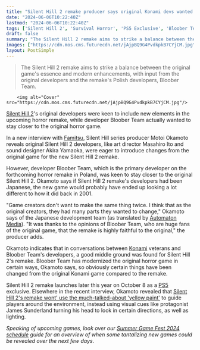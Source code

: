 ```yaml
---
title: "Silent Hill 2 remake producer says original Konami devs wanted to make more changes, but thanks to Bloober Team 'the remake is highly faithful to the original'"
date: "2024-06-06T10:22:40Z"
lastmod: "2024-06-06T10:22:40Z"
tags: ['Silent Hill 2', 'Survival Horror', 'PS5 Exclusive', 'Bloober Team', 'Konami', 'Silent Hill Series', 'Game Remake']
draft: false
summary: "The Silent Hill 2 remake aims to strike a balance between the original game's essence and modern enhancements, with input from the original developers and the remake's Polish developers, Bloober Team."
images: ["https://cdn.mos.cms.futurecdn.net/jAjpBQ9G4PvdkpkB7CYjCM.jpg"]
layout: PostSimple
---
```

> The Silent Hill 2 remake aims to strike a balance between the original game's essence and modern enhancements, with input from the original developers and the remake's Polish developers, Bloober Team.


        <img alt="Cover" src="https://cdn.mos.cms.futurecdn.net/jAjpBQ9G4PvdkpkB7CYjCM.jpg"/>
        
[Silent Hill 2](https://www.gamesradar.com/games/survival-horror/silent-hill-2-remake-guide/)'s original developers were keen to include new elements in the upcoming horror remake, while developer Bloober Team actually wanted to stay closer to the original horror game.

In a new interview with [Famitsu](https://www.famitsu.com/article/202406/6918), Silent Hill series producer Motoi Okamoto reveals original Silent Hill 2 developers, like art director Masahiro Ito and sound designer Akira Yamaoka, were eager to introduce changes from the original game for the new Silent Hill 2 remake.

However, developer Bloober Team, which is the primary developer on the forthcoming horror remake in Poland, was keen to stay closer to the original Silent Hill 2. Okamoto says if Silent Hill 2 remake's developers had been Japanese, the new game would probably have ended up looking a lot different to how it did back in 2001.

"Game creators don't want to make the same thing twice. I think that as the original creators, they had many parts they wanted to change," Okamoto says of the Japanese development team (as translated by [Automaton Media](https://automaton-media.com/en/news/silent-hill-2-remakes-producer-says-the-original-japanese-devs-wanted-more-changes-than-bloober-team/)). "It was thanks to the opinions of Bloober Team, who are huge fans of the original game, that the remake is highly faithful to the original," the producer adds.

Okamoto indicates that in conversations between [Konami](https://www.gamesradar.com/tag/konami/) veterans and Bloober Team's developers, a good middle ground was found for Silent Hill 2's remake. Bloober Team has modernized the original horror game in certain ways, Okamoto says, so obviously certain things have been changed from the original Konami game compared to the remake.

Silent Hill 2 remake launches later this year on October 8 as a [PS5](https://www.gamesradar.com/ps5-review/) exclusive. Elsewhere in the recent interview, Okamoto revealed that [Silent Hill 2's remake wont' use the much-talked-about 'yellow paint'](https://www.gamesradar.com/games/horror/following-resident-evil-4-and-final-fantasy-7-rebirth-fallout-the-silent-hill-2-remake-is-avoiding-yellow-paint-trend/) to guide players around the environment, instead using visual cues like protagonist James Sunderland turning his head to look in certain directions, as well as lighting.

*Speaking of upcoming games, look over our *[<em>Summer Game Fest 2024 schedule</em>](https://www.gamesradar.com/summer-game-fest-schedule-2024/)* guide for an overview of when some tantalizing new games could be revealed over the next few days.*
        
